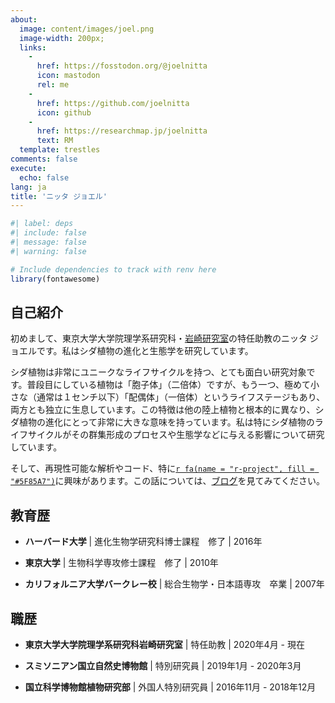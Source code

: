 ```yaml
---
about:
  image: content/images/joel.png
  image-width: 200px;
  links:
    - 
      href: https://fosstodon.org/@joelnitta
      icon: mastodon
      rel: me
    - 
      href: https://github.com/joelnitta
      icon: github
    - 
      href: https://researchmap.jp/joelnitta
      text: RM
  template: trestles
comments: false
execute:
  echo: false
lang: ja
title: 'ニッタ ジョエル'
---
```


```r
#| label: deps
#| include: false
#| message: false
#| warning: false

# Include dependencies to track with renv here
library(fontawesome)
```

:::{.column-body-outset}

## 自己紹介

初めまして、東京大学大学院理学系研究科・[岩崎研究室](http://iwasakilab.k.u-tokyo.ac.jp)の特任助教のニッタ ジョエルです。私はシダ植物の進化と生態学を研究しています。

シダ植物は非常にユニークなライフサイクルを持つ、とても面白い研究対象です。普段目にしている植物は「胞子体」（二倍体）ですが、もう一つ、極めて小さな（通常は１センチ以下）「配偶体」（一倍体）というライフステージもあり、両方とも独立に生息しています。この特徴は他の陸上植物と根本的に異なり、シダ植物の進化にとって非常に大きな意味を持っています。私は特にシダ植物のライフサイクルがその群集形成のプロセスや生態学などに与える影響について研究しています。

そして、再現性可能な解析やコード、特に[`r fa(name = "r-project", fill = "#5F85A7")`](https://www.r-project.org/)に興味があります。この話については、[ブログ](blog.html)を見てみてください。

## 教育歴

- **ハーバード大学** | 進化生物学研究科博士課程　修了 | 2016年

- **東京大学** | 生物科学専攻修士課程　修了 | 2010年

- **カリフォルニア大学バークレー校** | 総合生物学・日本語専攻　卒業 | 2007年

## 職歴

- **東京大学大学院理学系研究科岩崎研究室** | 特任助教 | 2020年4月 - 現在

- **スミソニアン国立自然史博物館** | 特別研究員 | 2019年1月 - 2020年3月

- **国立科学博物館植物研究部** | 外国人特別研究員 | 2016年11月 - 2018年12月

:::
